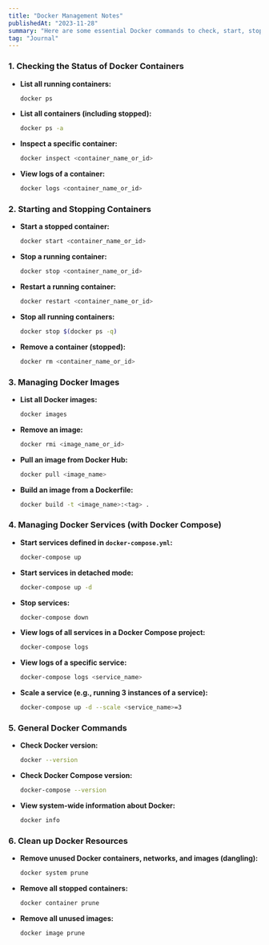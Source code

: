 ```yaml
---
title: "Docker Management Notes"
publishedAt: "2023-11-28"
summary: "Here are some essential Docker commands to check, start, stop, and manage containers, images, and services"
tag: "Journal"
---
```

### **1. Checking the Status of Docker Containers**
- **List all running containers:**
  ```bash
  docker ps
  ```

- **List all containers (including stopped):**
  ```bash
  docker ps -a
  ```

- **Inspect a specific container:**
  ```bash
  docker inspect <container_name_or_id>
  ```

- **View logs of a container:**
  ```bash
  docker logs <container_name_or_id>
  ```

### **2. Starting and Stopping Containers**
- **Start a stopped container:**
  ```bash
  docker start <container_name_or_id>
  ```

- **Stop a running container:**
  ```bash
  docker stop <container_name_or_id>
  ```

- **Restart a running container:**
  ```bash
  docker restart <container_name_or_id>
  ```

- **Stop all running containers:**
  ```bash
  docker stop $(docker ps -q)
  ```

- **Remove a container (stopped):**
  ```bash
  docker rm <container_name_or_id>
  ```

### **3. Managing Docker Images**
- **List all Docker images:**
  ```bash
  docker images
  ```

- **Remove an image:**
  ```bash
  docker rmi <image_name_or_id>
  ```

- **Pull an image from Docker Hub:**
  ```bash
  docker pull <image_name>
  ```

- **Build an image from a Dockerfile:**
  ```bash
  docker build -t <image_name>:<tag> .
  ```

### **4. Managing Docker Services (with Docker Compose)**
- **Start services defined in `docker-compose.yml`:**
  ```bash
  docker-compose up
  ```

- **Start services in detached mode:**
  ```bash
  docker-compose up -d
  ```

- **Stop services:**
  ```bash
  docker-compose down
  ```

- **View logs of all services in a Docker Compose project:**
  ```bash
  docker-compose logs
  ```

- **View logs of a specific service:**
  ```bash
  docker-compose logs <service_name>
  ```

- **Scale a service (e.g., running 3 instances of a service):**
  ```bash
  docker-compose up -d --scale <service_name>=3
  ```

### **5. General Docker Commands**
- **Check Docker version:**
  ```bash
  docker --version
  ```

- **Check Docker Compose version:**
  ```bash
  docker-compose --version
  ```

- **View system-wide information about Docker:**
  ```bash
  docker info
  ```

### **6. Clean up Docker Resources**
- **Remove unused Docker containers, networks, and images (dangling):**
  ```bash
  docker system prune
  ```

- **Remove all stopped containers:**
  ```bash
  docker container prune
  ```

- **Remove all unused images:**
  ```bash
  docker image prune
  ```